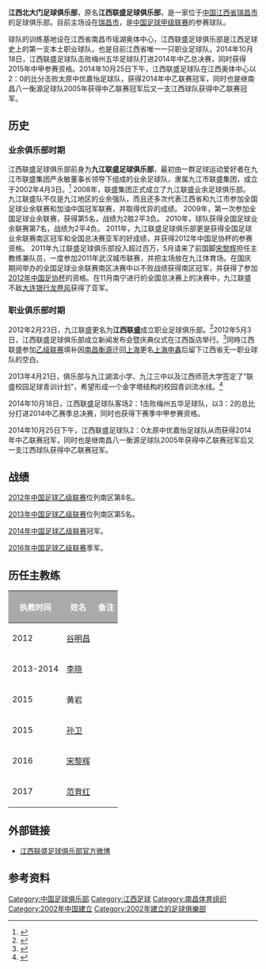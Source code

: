 {{Football club infobox 
| clubname = 江西北大门
| image    = [[File:lianshengfc.png|150px]]
| fullname = 江西北大门足球俱乐部
| nickname = 
| founded  = 2002年4月3日 
| city = [[中华人民共和国|中国]][[江西省|江西省]][[瑞昌市|瑞昌市]]
| ground   = [[瑞昌市体育公园|瑞昌市体育公园]]
| capacity = 13,188
| owner    = 九江联盛实业集团
| chairman = {{flagicon|CHN}} 孙军
| manager  = {{flagicon|CHN}} [[范育红|范育红]]
| league   = [[中国足球甲级联赛|中国足球甲级联赛]] 
| season= [[2020年中国足球甲级联赛|2020中甲]]
| position = 第16名
| website=https://web.archive.org/web/20140222225952/http://www.jxlianshengfc.com/
| shirtsupplier = 
| current =  

}}
'''江西北大门足球俱乐部'''，原名'''江西联盛足球俱乐部'''，是一家位于[[中华人民共和国|中国]][[江西省|江西省]][[瑞昌市|瑞昌市]]的足球俱乐部。目前主场设在[[瑞昌市|瑞昌市]]，是[[中国足球甲级联赛|中国足球甲级联赛]]的参赛球队。

球队的训练基地设在江西省南昌市瑶湖奥体中心，江西联盛足球俱乐部是江西足球史上的第一支本土职业球队，也是目前江西省唯一一只职业足球队，2014年10月18日，江西联盛足球队击败梅州五华足球队打进2014年中乙总决赛，同时获得2015年中甲参赛资格。2014年10月25日下午，江西联盛足球队在江西奥体中心以2：0的比分击败太原中优嘉怡足球队，获得2014年中乙联赛冠军，同时也是继南昌八一衡源足球队2005年获得中乙联赛冠军后又一支江西球队获得中乙联赛冠军。

==历史==
===业余俱乐部时期===
江西联盛足球俱乐部前身为'''九江联盛足球俱乐部'''，最初由一群足球运动爱好者在九江市联盛集团严永敏董事长领导下组成的业余足球队，隶属九江市联盛集团，成立于2002年4月3日。<ref>{{cite web|url=http://www.jxlianshengfc.com/jlb/ |title=俱乐部简介 |publisher=江西联盛俱乐部有限公司 |deadurl=yes |archiveurl=https://web.archive.org/web/20150215225637/http://jxlianshengfc.com/jlb/ |archivedate=2015-02-15 }}</ref>
2008年，联盛集团正式成立了九江联盛业余足球俱乐部。
九江联盛队不仅是九江地区的业余强队，而且还多次代表江西省和九江市参加全国足球业余联赛和加油中国冠军联赛，并取得优异的成绩。
2009年，第一次参加全国足球业余联赛，获得第5名，战绩为2胜2平3负。
2010年，球队获得全国足球业余联赛第7名，战绩为2平4负。
2011年，九江联盛足球俱乐部更是获得全国足球业余联赛南区冠军和全国总决赛亚军的好成绩，并获得2012年中国足协杯的参赛资格。
2011年九江联盛足球俱乐部投入超过百万，5月请来了前国脚[[宋黎辉|宋黎辉]]担任主教练兼队员，一度参加2011年武汉城市联赛，并把主场放在九江体育场。在国庆期间举办的全国足球业余联赛南区决赛中以不败战绩获得南区冠军，并获得了参加[[2012年中国足协杯|2012年中国足协杯]]的资格。在11月南宁进行的全国总决赛上的决赛中，九江联盛不敌[[大连银行龙卷风|大连银行龙卷风]]获得了亚军。

===职业俱乐部时期===
2012年2月23日，九江联盛更名为'''江西联盛'''成立职业足球俱乐部。<ref>{{cite web|url=http://www.lianshengjt.com/about/Course.html|title=集团发展历程|publisher=九江联盛集团公司|access-date=2013-05-25|archive-url=https://web.archive.org/web/20130531130859/http://www.lianshengjt.com/about/Course.html|archive-date=2013-05-31|dead-url=yes}}</ref>2012年5月3日，江西联盛足球俱乐部成立新闻发布会暨庆典仪式在江西饭店举行。<ref>{{cite web|url=http://www.nc.gov.cn/xwzx/shsh/201205/t20120504_507208.htm|title=江西联盛足球俱乐部成立|publisher=中国南昌网}}{{Dead link|date=2018年10月 |bot=InternetArchiveBot |fix-attempted=yes }}</ref>同時江西联盛参加[[中国足球乙级联赛|乙级联赛]]填补因[[南昌衡源|南昌衡源]]迁回[[上海|上海]]更名[[上海申鑫|上海申鑫]]后留下江西省无一职业球队的空白。

2013年4月21日，俱乐部与九江湖滨小学、九江三中以及江西师范大学签定了“联盛校园足球青训计划”，希望形成一个金字塔结构的校园青训流水线。<ref>{{cite web|url=http://www.lianshengjt.com/News/20134/n172.html|title=签约青训联盛为江西足球崛起而战斗|publisher=九江联盛集团公司|access-date=2013-05-25|archive-url=https://web.archive.org/web/20130927144448/http://lianshengjt.com/News/20134/n172.html|archive-date=2013-09-27|dead-url=yes}}</ref>

2014年10月18日，江西联盛足球队客场2：1击败梅州五华足球队，以3：2的总比分打进2014中乙赛季总决赛，同时也获得下赛季中甲参赛资格。

2014年10月25日下午，江西联盛足球队2：0太原中优嘉怡足球队从而获得2014年中乙联赛冠军，同时也是继南昌八一衡源足球队2005年获得中乙联赛冠军后又一支江西球队获得中乙联赛冠军。

==战绩==
[[2012年中国足球乙级联赛|2012年中国足球乙级联赛]]位列南区第8名。

[[2013年中国足球乙级联赛|2013年中国足球乙级联赛]]位列南区第5名。

[[2014年中国足球乙级联赛|2014年中国足球乙级联赛]]冠军。

[[2016年中国足球乙级联赛|2016年中国足球乙级联赛]]季军。

==历任主教练==
{| style="background:#F8F8FF"
!style="background:#AAAAAA;color:white;"|执教时间
!style="background:#AAAAAA;color:white;"|姓名
!style="background:#AAAAAA;color:white;"|备注
|-
|2012||{{flagicon|China}}[[谷明昌|谷明昌]]
|-
|2013-2014||{{flagicon|China}}[[李晓|李晓]]
|-
|2015||{{flagicon|China}}黄岩
|-
|2015||{{flagicon|China}}[[孙卫|孙卫]]
|-
|2016||{{flagicon|China}}[[宋黎辉|宋黎辉]]
|-
|2017||{{flagicon|China}}[[范育红|范育红]]
|}

==外部链接==
*[http://weibo.com/3194836594 江西联盛足球俱乐部官方微博]

==参考资料==
{{Reflist}}

{{中国足球乙级联赛冠军}}
{{2018中乙}} 
{{2012年中乙分类名单江西联盛}}
{{2013年中乙分类名单江西联盛}}
{{2014年中乙分类名单江西联盛}}
{{2015年中甲分类名单江西}}
{{2016年中乙分类名单江西}}
{{2017年中乙分类名单江西}}
{{2018年中乙分类名单江西}}

[[Category:中国足球俱乐部|Category:中国足球俱乐部]]
[[Category:江西足球|Category:江西足球]]
[[Category:南昌体育组织|Category:南昌体育组织]]
[[Category:2002年中国建立|Category:2002年中国建立]]
[[Category:2002年建立的足球俱樂部|Category:2002年建立的足球俱樂部]]